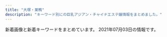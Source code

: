 ```yaml
---
title: "大塚・巣鴨"
description: "キーワード別にの巨乳アジアン・チャイナエステ嬢情報をまとめました。"
---
```


新着画像と新着キーワードをまとめています。
2021年07月03日の情報です。

<DmmAffiliateIns />
<KeywordTable
  shops={
    [
    {
        "keywords": {
            "D": 20,
            "F": 4,
            "E": 14,
            "\u30bb\u30af\u30b7\u30fc": 2
        },
        "name": "\u51db\u82b1 \u308a\u3093\u304b",
        "station": "JR\u5927\u585a\u99c5\u5357\u53e3",
        "url": "http://rin-este.info/",
        "img_links": [
            "http://rin-este.info/wp-content/themes/este/img/3.jpg",
            "https://rin-este.info/wp-content/themes/este/img/call.png",
            "https://rin-este.info/wp-content/themes/este/img/2.jpg",
            "https://rin-este.info/wp-content/uploads/2021/02/shaujsialskas.jpg",
            "https://rin-este.info/wp-content/themes/este/img/4.jpg",
            "http://rin-este.info/wp-content/themes/este/img/tel_footer.png",
            "http://rin-este.info/wp-content/themes/este/img/2.jpg",
            "https://rin-este.info/wp-content/uploads/2021/02/3sjaioaoisaas.jpg",
            "http://rin-este.info/wp-content/themes/este/img/call.png",
            "https://rin-este.info/wp-content/themes/este/img/top-img04.png",
            "https://rin-este.info/wp-content/themes/este/img/top-img02.png",
            "https://rin-este.info/wp-content/uploads/2021/02/jsioaioasoai.jpg",
            "http://rin-este.info/wp-content/themes/este/img/1.jpg",
            "https://rin-este.info/wp-content/themes/este/img/3.jpg",
            "https://rin-este.info/wp-content/uploads/2021/02/sajioaioaa1.jpg",
            "http://rin-este.info/wp-content/themes/este/img/tel_header.png",
            "http://rin-este.info/wp-content/themes/este/img/top-img04.png",
            "http://rin-este.info/wp-content/themes/este/img/top-img01.png",
            "http://rin-este.info/wp-content/themes/este/img/top-img05.png",
            "https://rin-este.info/wp-content/uploads/2021/02/0006.jpg",
            "https://rin-este.info/wp-content/themes/este/img/1.jpg",
            "https://rin-este.info/wp-content/uploads/2021/02/1saijojsaiosa.jpg",
            "https://rin-este.info/wp-content/uploads/2021/02/00002101021.jpg",
            "https://rin-este.info/wp-content/themes/este/img/tel_header.png",
            "https://rin-este.info/wp-content/uploads/2021/02/0000000000.jpg",
            "https://rin-este.info/wp-content/themes/este/img/top-img05.png",
            "http://rin-este.info/wp-content/themes/este/img/4.jpg",
            "https://rin-este.info/wp-content/themes/este/img/top-img01.png",
            "http://rin-este.info/wp-content/themes/este/img/top-img02.png",
            "https://rin-este.info/wp-content/themes/este/img/top-img03.png",
            "https://rin-este.info/wp-content/themes/este/img/tel_footer.png"
        ]
    },
    {
        "keywords": {},
        "station": "JR\u5927\u585a\u99c5\u5317\u53e3",
        "img_links": [],
        "url": "http://rinpa-awa.info/",
        "name": "\u99a8-\u304b\u304a\u308a-"
    },
    {
        "img_links": [
            "http://relax-orange.work/img/m4.png",
            "http://relax-orange.work/img/m30.png",
            "http://relax-orange.work/img/m3.png",
            "http://relax-orange.work/img/st5.jpg",
            "http://relax-orange.work/i/img/acc.jpg",
            "http://relax-orange.work/img/m40.png",
            "http://relax-orange.work/i/img/s2.jpg",
            "http://relax-orange.work/i/img/s3.jpg",
            "http://relax-orange.work/img/m1.png",
            "http://relax-orange.work/i/img/s5.jpg",
            "http://relax-orange.work/img/sta5.jpg",
            "http://relax-orange.work/img/st3.jpg",
            "http://relax-orange.work/i/img/kanban.jpg",
            "http://relax-orange.work/i/img/r4.jpg",
            "http://relax-orange.work/img/mobile-botton-0.png",
            "http://relax-orange.work/img/m60.png",
            "http://relax-orange.work/img/s1.jpg",
            "http://relax-orange.work/img/st2.jpg",
            "http://relax-orange.work/img/kanban.jpg",
            "http://relax-orange.work/img/s2.jpg",
            "http://relax-orange.work/img/sta2.jpg",
            "http://relax-orange.work/img/st1.jpg",
            "http://relax-orange.work/i/img/sta5.jpg",
            "http://relax-orange.work/img/m20.png",
            "http://relax-orange.work/img/m6.png",
            "http://relax-orange.work/i/img/r3.jpg",
            "http://relax-orange.work/img/s3.jpg",
            "http://relax-orange.work/img/nos.jpg",
            "http://relax-orange.work/img/m50.png",
            "http://relax-orange.work/img/s5.jpg",
            "http://relax-orange.work/img/m5.png",
            "http://relax-orange.work/img/sta3.jpg",
            "http://relax-orange.work/img/m2.png",
            "http://relax-orange.work/i/img/r1.jpg",
            "http://relax-orange.work/img/sta1.jpg",
            "http://relax-orange.work/i/img/r2.jpg",
            "http://relax-orange.work/i/img/s1.jpg"
        ],
        "url": "http://relax-orange.work/",
        "keywords": {
            "C": 14,
            "E": 3,
            "85": 3,
            "D": 4,
            "87": 3,
            "86": 4,
            "88": 3
        },
        "name": "\u30aa\u30ec\u30f3\u30b8",
        "station": "JR\u5de3\u9d28\u99c5\u5317\u53e3"
    },
    {
        "name": "Relax Luck",
        "keywords": {},
        "img_links": [
            "http://www.relax-luck.work/images/interior_t.jpg",
            "http://www.relax-luck.work/sp/images/news.jpg",
            "http://www.relax-luck.work/img/sizuka2.jpg",
            "http://www.relax-luck.work/sp/staff/sizuka.jpg",
            "http://www.relax-luck.work/sp/images/rec1.jpg",
            "http://www.relax-luck.work/images/rec2.jpg",
            "http://www.relax-luck.work/sp/img/erika2.jpg",
            "http://www.relax-luck.work/images/head.jpg",
            "http://www.relax-luck.work/sp/img/miho2.jpg",
            "http://www.relax-luck.work/images/rec1.jpg",
            "http://www.relax-luck.work/sp/staff/miho.jpg",
            "http://www.relax-luck.work/sp/menu/top.jpg",
            "http://www.relax-luck.work/images/news_t.jpg",
            "http://www.relax-luck.work/sp/images/tel.png",
            "http://www.relax-luck.work/sp/staff/siori.jpg",
            "http://www.relax-luck.work/sp/images/ta.png",
            "http://www.relax-luck.work/sp/menu/staff.jpg",
            "http://www.relax-luck.work/sp/images/interior_t.jpg",
            "http://www.relax-luck.work/sp/images/rec2.jpg",
            "http://www.relax-luck.work/sp/img/erika1.jpg",
            "http://www.relax-luck.work/sp/img/sizuka2.jpg",
            "http://www.relax-luck.work/images/1.jpg",
            "http://www.relax-luck.work/img/miho2.jpg",
            "http://www.relax-luck.work/images/sys.png",
            "http://www.relax-luck.work/img/siori2.jpg",
            "http://www.relax-luck.work/images/4.jpg",
            "http://www.relax-luck.work/sp/img/siori1.jpg",
            "http://www.relax-luck.work/images/2.jpg",
            "http://www.relax-luck.work/images/int1.png",
            "http://www.relax-luck.work/sp/images/sys.png",
            "http://www.relax-luck.work/images/staff_t.jpg",
            "http://www.relax-luck.work/images/3.jpg",
            "http://www.relax-luck.work/img/erika2.jpg",
            "http://www.relax-luck.work/images/tr.jpg",
            "http://www.relax-luck.work/sp/images/staff_t.jpg",
            "http://www.relax-luck.work/img/miho1.jpg",
            "http://www.relax-luck.work/sp/images/ac1.png",
            "http://www.relax-luck.work/sp/images/head.jpg",
            "http://www.relax-luck.work/images/ac1.jpg",
            "http://www.relax-luck.work/sp/images/int1.png",
            "http://www.relax-luck.work/sp/img/miho1.jpg",
            "http://www.relax-luck.work/sp/images/int2.png",
            "http://www.relax-luck.work/sp/img/sizuka1.jpg",
            "http://www.relax-luck.work/sp/images/footer.jpg",
            "http://www.relax-luck.work/sp/img/siori2.jpg",
            "http://www.relax-luck.work/images/ta.jpg",
            "http://www.relax-luck.work/images/sm.jpg",
            "http://www.relax-luck.work/images/int2.png",
            "http://www.relax-luck.work/img/erika1.jpg",
            "http://www.relax-luck.work/img/siori1.jpg",
            "http://www.relax-luck.work/sp/images/ac1.jpg",
            "http://www.relax-luck.work/img/sizuka1.jpg",
            "http://www.relax-luck.work/sp/staff/erika.jpg"
        ],
        "station": "JR\u5de3\u9d28\u99c5\u6b63\u9762\u53e3",
        "url": "http://www.relax-luck.work/"
    },
    {
        "station": "JR\u5927\u585a\u99c5\u5317\u53e3",
        "img_links": [
            "https://townnet.ne.jp/myondon/top/view/img/s_04.jpg",
            "https://townnet.ne.jp/myondon/top/view/img/s_07.jpg",
            "https://townnet.ne.jp/myondon/top/img/net1.jpg",
            "https://townnet.ne.jp/myondon/top/staff/img/momo.jpg",
            "https://townnet.ne.jp/myondon/top/view/img/s_03.jpg",
            "https://townnet.ne.jp/myondon/top/staff/img/bb.jpg",
            "https://townnet.ne.jp/myondon/top/view/img/v_04.jpg",
            "https://townnet.ne.jp/myondon/top/staff/img/g_6576.jpg",
            "https://townnet.ne.jp/myondon/top/access/img/kanban.jpg",
            "https://townnet.ne.jp/myondon/top/view/img/v_08.jpg",
            "https://townnet.ne.jp/myondon/top/view/img/v_05.jpg",
            "https://townnet.ne.jp/myondon/top/view/img/v_03.jpg",
            "https://townnet.ne.jp/myondon/top/view/img/s_10.jpg",
            "https://townnet.ne.jp/myondon/top/view/img/s_06.jpg",
            "https://townnet.ne.jp/myondon/top/staff/img/kaori_1.jpg",
            "https://townnet.ne.jp/myondon/top/view/img/s_12.jpg",
            "https://townnet.ne.jp/myondon/top/view/img/s_11.jpg",
            "https://townnet.ne.jp/myondon/top/staff/img/aya.jpg",
            "https://townnet.ne.jp/myondon/top/img/information.jpg",
            "https://townnet.ne.jp/myondon/top/view/img/v_02.jpg",
            "https://townnet.ne.jp/myondon/top/system/img/price.jpg",
            "https://townnet.ne.jp/myondon/top/view/img/v_06.jpg",
            "https://townnet.ne.jp/myondon/top/staff/img/hal.jpg",
            "https://townnet.ne.jp/myondon/top/view/img/v_07.jpg",
            "https://townnet.ne.jp/myondon/top/system/img/net.jpg",
            "https://townnet.ne.jp/myondon/top/view/img/s_01.jpg",
            "https://townnet.ne.jp/myondon/top/staff/img/g_4681.jpg",
            "https://townnet.ne.jp/myondon/top/view/img/s_08.jpg",
            "https://townnet.ne.jp/myondon/top/view/img/s_05.jpg",
            "https://townnet.ne.jp/myondon/top/staff/img/kaori.jpg",
            "https://townnet.ne.jp/myondon/top/staff/img/mari.jpg",
            "https://townnet.ne.jp/myondon/top/view/img/v_01.jpg",
            "https://townnet.ne.jp/myondon/top/view/img/s_09.jpg",
            "https://townnet.ne.jp/myondon/img/img_02.jpg",
            "https://townnet.ne.jp/myondon/top/view/img/s_02.jpg"
        ],
        "url": "https://townnet.ne.jp/myondon/",
        "keywords": {},
        "name": "\u660e\u6d1e"
    },
    {
        "keywords": {
            "87": 7,
            "E": 7,
            "86": 14
        },
        "station": "JR\u5927\u585a\u99c5\u5317\u53e3",
        "name": "COCOCHI",
        "img_links": [
            "http://hi-msg.com/cocochi/images/an_2_01.jpg",
            "http://hi-msg.com/cocochi/images/an_6_01.jpg",
            "http://hi-msg.com/cocochi/images/eve.png",
            "http://hi-msg.com/cocochi/images/an_5_02.jpg",
            "http://hi-msg.com/cocochi/images/an_4_01.jpg",
            "http://hi-msg.com/cocochi/images/staff_images/sl.png",
            "http://hi-msg.com/cocochi/images/r3.jpg",
            "http://hi-msg.com/cocochi/images/slider/slide1.png",
            "http://hi-msg.com/cocochi/images/an_2_02.jpg",
            "http://hi-msg.com/cocochi/images/an_6_02.jpg",
            "http://hi-msg.com/cocochi/images/slider/slide3.png",
            "http://hi-msg.com/cocochi/images/slider/slide3s.png",
            "http://hi-msg.com/cocochi/images/index-1.jpg",
            "http://hi-msg.com/cocochi/images/r2.jpg",
            "http://hi-msg.com/cocochi/images/an_4_02.jpg",
            "http://hi-msg.com/cocochi/images/an_1_02.jpg",
            "http://hi-msg.com/cocochi/images/an_3_01.jpg",
            "http://hi-msg.com/cocochi/images/staff_images/st1.jpg",
            "http://hi-msg.com/cocochi/images/an_3_02.jpg",
            "http://hi-msg.com/cocochi/images/an_1_01.jpg",
            "http://hi-msg.com/cocochi/images/index_01.jpg",
            "http://hi-msg.com/cocochi/images/staff_images/st3.jpg",
            "http://hi-msg.com/cocochi/images/slider/slide2.png",
            "http://hi-msg.com/cocochi/images/r1.jpg",
            "http://hi-msg.com/cocochi/images/fbb.jpg",
            "http://hi-msg.com/cocochi/images/r4.jpg",
            "http://hi-msg.com/cocochi/images/staff_images/st2.jpg",
            "http://hi-msg.com/cocochi/images/slider/slide1s.png",
            "http://hi-msg.com/cocochi/images/an_5_01.jpg",
            "http://hi-msg.com/cocochi/images/sys1.jpg",
            "http://hi-msg.com/cocochi/images/slider/slide2s.png",
            "http://hi-msg.com/cocochi/images/index-2.jpg",
            "http://hi-msg.com/cocochi/images/qr.jpg"
        ],
        "url": "http://hi-msg.com/cocochi/"
    },
    {
        "img_links": [
            "http://www.ko-story.com/css/tel01.png",
            "http://www.ko-story.com/css/nav/nav-005.jpg",
            "http://www.ko-story.com/css/nav/nav-001.jpg",
            "http://www.ko-story.com/css/staff/staff-0010-b.jpg",
            "http://www.ko-story.com/css/main-staff01.jpg",
            "http://www.ko-story.com/css/main-staff03.jpg",
            "http://www.ko-story.com/css/head-change.jpg",
            "http://www.ko-story.com/css/nav/nav-002.jpg",
            "http://www.ko-story.com/css/main-girl02.png",
            "http://www.ko-story.com/css/staff/staff-008-a.jpg",
            "http://www.ko-story.com/css/nav/nav-006.jpg",
            "http://www.ko-story.com/css/osusume-0011.jpg",
            "http://www.ko-story.com/css/nav/nav-007.jpg",
            "http://www.ko-story.com/css/top01-left03.jpg",
            "http://www.ko-story.com/css/top01-left02.jpg",
            "http://www.ko-story.com/css/staff/staff-0005-b.jpg",
            "http://www.ko-story.com/css/osusume-17a.jpg",
            "http://www.ko-story.com/css/staff/staff-06-a.jpg",
            "http://www.ko-story.com/css/staff/staff-0010-a.jpg",
            "http://www.ko-story.com/css/nav/nav-003.jpg",
            "http://www.ko-story.com/css/top01-left01.png",
            "http://www.ko-story.com/css/staff/staff-0005-a.jpg",
            "http://www.ko-story.com/css/nav/nav-004.jpg",
            "http://www.ko-story.com/css/staff/staff-06-b.jpg",
            "http://www.ko-story.com/css/staff/staff-008-b.jpg",
            "http://www.ko-story.com/css/osusume-016.jpg"
        ],
        "name": "\u30b9\u30c8\u30fc\u30ea\u30fc",
        "keywords": {
            "87": 3,
            "89": 1,
            "86": 1,
            "C": 7,
            "88": 3,
            "D": 1
        },
        "url": "http://www.ko-story.com/",
        "station": "JR\u99d2\u8fbc\u99c5\u5357\u53e3"
    },
    {
        "station": "JR\u99d2\u8fbc\u99c5\u5317\u53e3",
        "name": "\u7652\u51e6\uff5e\u30e6\u30c9\u30b3\u30ed\uff5e",
        "url": "http://relaxation.ebb.jp/",
        "img_links": [
            "http://relaxation.ebb.jp/2/uploadimg/1622415919.jpg",
            "http://relaxation.ebb.jp/2/uploadimg/1625038221.jpg",
            "http://relaxation.ebb.jp/vis_theptframe.png",
            "http://relaxation.ebb.jp/2/uploadimg/1614080268.jpg",
            "http://relaxation.ebb.jp/2/uploadimg/1622446106.jpg",
            "http://relaxation.ebb.jp/2/uploadimg/1623304693.jpg",
            "http://relaxation.ebb.jp/2/uploadimg/1614080305.jpg",
            "http://relaxation.ebb.jp/int2.jpg",
            "http://relaxation.ebb.jp/2/uploadimg/1622415926.jpg",
            "http://relaxation.ebb.jp/2/uploadimg/1622445774.jpg",
            "http://relaxation.ebb.jp/2/uploadimg/1614080297.jpg",
            "http://relaxation.ebb.jp/int1.jpg",
            "http://relaxation.ebb.jp/dozdLZQPkhPUwC2.png",
            "http://relaxation.ebb.jp/2/uploadimg/1622958883.jpg",
            "http://relaxation.ebb.jp/2/uploadimg/1622415878.jpg",
            "http://relaxation.ebb.jp/2/uploadimg/1625038168.jpg",
            "http://relaxation.ebb.jp/2/uploadimg/1622415787.jpg",
            "http://relaxation.ebb.jp/int3.jpg"
        ],
        "keywords": {
            "87": 12,
            "E": 12,
            "D": 24,
            "84": 24,
            "C": 24,
            "G": 24,
            "98": 12,
            "86": 12
        }
    },
    {
        "img_links": [],
        "station": "JR\u99d2\u8fbc\u99c5\u5317\u53e3",
        "url": "http://koukou.ests.co/",
        "name": "\u3046\u3055\u304e",
        "keywords": {}
    },
    {
        "station": "\u5de3\u9d28\u99c5A3\u51fa\u53e3",
        "url": "http://www.tiyoya.work/",
        "img_links": [
            "http://www.tiyoya.work/img/aya1.jpg",
            "http://www.tiyoya.work/staff/momo.jpg",
            "http://www.tiyoya.work/images/interior_t.jpg",
            "http://www.tiyoya.work/images/int2.png",
            "http://www.tiyoya.work/images/news.jpg",
            "http://www.tiyoya.work/images/head.jpg",
            "http://www.tiyoya.work/images/rec2.jpg",
            "http://www.tiyoya.work/staff/sakura.jpg",
            "http://www.tiyoya.work/staff/aya.jpg",
            "http://www.tiyoya.work/images/tg.jpg",
            "http://www.tiyoya.work/images/staff_t.jpg",
            "http://www.tiyoya.work/img/sakura1.jpg",
            "http://www.tiyoya.work/images/int1.png",
            "http://www.tiyoya.work/images/sys.png",
            "http://www.tiyoya.work/img/momo1.jpg"
        ],
        "name": "\u5343\u4ee3\u5bb6",
        "keywords": {}
    },
    {
        "url": "http://ko-relax.info/",
        "station": "JR\u99d2\u8fbc\u99c5\u6771\u53e3",
        "name": "\u3066\u3082\u307f\u3084",
        "img_links": [],
        "keywords": {}
    },
    {
        "station": "\u897f\u5de3\u9d28\u99c5A3\u53e3",
        "url": "http://mermaid.tyo.ac/",
        "name": "RelaCute no.1\u30fb\u30ea\u30e9\u30ad\u30e5\u30fc\u30c8 no.1",
        "img_links": [
            "http://mermaid.tyo.ac/photos/sites/9/2020/07/2020070504012859.jpg",
            "http://mermaid.tyo.ac/images/room2.jpg",
            "http://mermaid.tyo.ac/photos/sites/9/2021/04/2021040810545454.jpg",
            "http://mermaid.tyo.ac/photos/sites/9/2020/07/2020070504014544.jpg",
            "http://mermaid.tyo.ac/images/themes/blue/s_newface.png",
            "http://mermaid.tyo.ac/images/themes/blue/no2.png",
            "http://mermaid.tyo.ac/images/themes/blue/line.png",
            "http://mermaid.tyo.ac/photos/sites/9/2020/07/2020070504013051.jpg",
            "http://mermaid.tyo.ac/photos/sites/9/2020/07/2020070504013573.jpg",
            "http://mermaid.tyo.ac/photos/sites/9/2020/07/2020070504013427.jpg",
            "http://mermaid.tyo.ac/photos/sites/9/2021/04/2021040810550096.jpg",
            "http://mermaid.tyo.ac/photos/sites/9/2020/07/2020070504013841.jpg",
            "http://mermaid.tyo.ac/photos/sites/9/2020/07/2020070504014156.jpg",
            "http://mermaid.tyo.ac/photos/sites/9/2020/07/202007050401424.jpg",
            "http://mermaid.tyo.ac/photos/sites/9/2021/04/2021040810221422.jpg",
            "http://mermaid.tyo.ac/photos/sites/9/2020/07/2020070504013325.jpg",
            "http://mermaid.tyo.ac/images/themes/blue/s_pickup.png",
            "http://mermaid.tyo.ac/images/themes/blue/s_news.png",
            "http://mermaid.tyo.ac/images/room4.jpg",
            "http://mermaid.tyo.ac/photos/sites/9/2020/07/2020070504013943.jpg",
            "http://mermaid.tyo.ac/photos/sites/9/2020/07/2020070504014471.jpg",
            "http://mermaid.tyo.ac/images/room1.jpg",
            "http://mermaid.tyo.ac/images/themes/blue/s_zysx.png",
            "http://mermaid.tyo.ac/photos/sites/9/2021/04/2021040810222247.jpg",
            "http://mermaid.tyo.ac/images/themes/blue/r3.jpg",
            "http://mermaid.tyo.ac/images/themes/blue/mobile.jpg",
            "http://mermaid.tyo.ac/photos/sites/9/2021/04/2021040810550977.jpg",
            "http://mermaid.tyo.ac/images/themes/blue/s_link.png",
            "http://mermaid.tyo.ac/images/themes/blue/s_staff.png",
            "http://mermaid.tyo.ac/photos/sites/9/2020/07/2020070504014629.jpg",
            "http://mermaid.tyo.ac/photos/sites/9/2021/04/2021040810220626.jpg",
            "http://mermaid.tyo.ac/photos/sites/9/2020/07/202007050401371.jpg",
            "http://mermaid.tyo.ac/photos/sites/9/2021/04/2021040810223118.jpg",
            "http://mermaid.tyo.ac/photos/sites/9/2020/07/2020070504012584.jpg",
            "http://mermaid.tyo.ac/photos/sites/9/2020/07/2020070504013113.jpg",
            "http://mermaid.tyo.ac/images/themes/blue/no1.png",
            "http://mermaid.tyo.ac/images/themes/blue/s_ranking.png",
            "http://mermaid.tyo.ac/photos/sites/9/2020/07/2020070504012720.jpg",
            "http://mermaid.tyo.ac/images/room3.jpg"
        ],
        "keywords": {
            "C": 30,
            "85": 18,
            "83": 6,
            "D": 42,
            "87": 6,
            "E": 6,
            "86": 24
        }
    },
    {
        "station": "JR\u99d2\u8fbc\u99c5\u5357\u53e3",
        "img_links": [],
        "url": "http://iyashinomori.oks.bz/",
        "name": "\u7652\u3057\u306e\u68ee",
        "keywords": {}
    },
    {
        "station": "JR\u5de3\u9d28\u99c5",
        "keywords": {
            "\u30bb\u30af\u30b7\u30fc": 3,
            "\u30c0\u30a4\u30ca\u30de\u30a4\u30c8": 3,
            "F": 4,
            "D": 11
        },
        "url": "https://koi-relax.tokyo/",
        "name": "\u604b",
        "img_links": [
            "https://koi-relax.tokyo/wp-content/uploads/2021/03/ui2yt1fg.jpg",
            "https://koi-relax.tokyo/wp-content/uploads/2021/05/2187ty.jpg",
            "https://koi-relax.tokyo/wp-content/themes/este/img/tel_header.png",
            "https://koi-relax.tokyo/wp-content/themes/este/img/top-img03.png",
            "https://koi-relax.tokyo/wp-content/uploads/2021/03/iuygfas.jpg",
            "https://koi-relax.tokyo/wp-content/themes/este/img/call.png",
            "https://koi-relax.tokyo/wp-content/uploads/2021/05/90829716ty.jpg",
            "https://koi-relax.tokyo/wp-content/themes/este/img/4.jpg",
            "https://koi-relax.tokyo/wp-content/themes/este/img/tel_footer.png",
            "https://koi-relax.tokyo/wp-content/uploads/2021/05/98726151.jpg",
            "https://koi-relax.tokyo/wp-content/uploads/2021/03/987syatdf.jpg",
            "https://koi-relax.tokyo/wp-content/themes/este/img/top-img01a.png",
            "https://koi-relax.tokyo/wp-content/themes/este/img/2.jpg",
            "https://koi-relax.tokyo/wp-content/themes/este/img/top-img01b.png",
            "https://koi-relax.tokyo/wp-content/themes/este/img/3.jpg",
            "https://koi-relax.tokyo/wp-content/themes/este/img/top-img02b.png",
            "https://koi-relax.tokyo/wp-content/themes/este/img/1.jpg"
        ]
    },
    {
        "url": "https://ootsuka-esthe.com/",
        "img_links": [
            "https://ootsuka-esthe.com/wp-content/uploads/2021/06/\u96fb\u8a71\u756a\u53f7TOP.jpg",
            "https://ootsuka-esthe.com/wp-content/uploads/2021/05/c99801-225x300.jpg",
            "https://ootsuka-esthe.com/wp-content/uploads/2021/05/c100001-225x300.jpg",
            "https://ootsuka-esthe.com/wp-content/uploads/2021/05/\u30d7\u30ec\u30bc\u30f3\u30c6\u30fc\u30b7\u30e7\u30f3\uff13-1-300x139.jpg",
            "https://ootsuka-esthe.com/wp-content/uploads/2021/05/c299901-225x300.jpg",
            "https://ootsuka-esthe.com/wp-content/uploads/2021/05/\u30d7\u30ec\u30bc\u30f3\u30c6\u30fc\u30b7\u30e7\u30f3\uff12-300x139.jpg",
            "https://ootsuka-esthe.com/wp-content/uploads/2021/05/\u30d7\u30ec\u30bc\u30f3\u30c6\u30fc\u30b7\u30e7\u30f3\uff13-300x144.jpg"
        ],
        "keywords": {
            "D": 20,
            "F": 4,
            "92": 4,
            "87": 20
        },
        "station": "JR\u5927\u585a\u99c5\u5317\u53e3",
        "name": "\u611b"
    },
    {
        "keywords": {},
        "img_links": [],
        "station": "JR\u5927\u585a\u99c5\u5317\u53e3",
        "url": "https://sakura.aoaoeo.com/",
        "name": "SAKURA \u30ea\u30e9\u30af\u30bc\u30fc\u30b7\u30e7\u30f3"
    },
    {
        "url": "http://arm-es.com/",
        "station": "JR\u99d2\u8fbc\u99c5\u6771\u53e3",
        "keywords": {},
        "name": "\u30de\u30b7\u30e5\u30de\u30ed",
        "img_links": [
            "http://arm-es.com/media/sites/13/elementor/thumbs/1623076401-1-p8bivcvfbo69pdjd473zpuosrfmws3bi1m4vhxza1s.jpg",
            "http://arm-es.com/media/sites/13/elementor/thumbs/1612941250-2-p2nc276jzst1ag5kjadb8ljz412n1kwl8w2sec9qjk.jpg",
            "http://arm-es.com/media/sites/13/elementor/thumbs/1612941234-1-p2nc1s54yg8g4orez3va4pcllv4rmf8vutn0pww1b4.jpg",
            "http://arm-es.com/media/sites/13/elementor/thumbs/1612941267-3-p2nc2n5t7zewrticxz9ywzit7kvvofo0z361k1m1ls.jpg",
            "http://arm-es.com/media/sites/13/elementor/thumbs/1623719718-2-p8ohgdye5w1igswx9b0t9ohujj7obbd4f70dqautgg.jpg",
            "http://arm-es.com/media/sites/13/elementor/thumbs/1612941284-4-p2nc3351h2zivgvaybr7738yehmz4pgnh5hle19ku0.jpg",
            "http://arm-es.com/media/sites/13/elementor/thumbs/1614830040-A4F263E2-84CF-4064-849B-5F1D3A8962B7-p3pdykoker7f35d9jk8yis75bexrtphuaa8gl2e10g.jpeg",
            "http://arm-es.com/media/sites/13/elementor/thumbs/1613538765-F562FBE7-D9D5-4A85-97B7-94AF100F9870-p2zdfc5no7l6u0mpugrrh7estz1rfzcbvcszv6b2cg.jpeg",
            "http://arm-es.com/media/sites/13/2021/02/1612776477-top.jpg",
            "http://arm-es.com/media/sites/13/elementor/thumbs/1612941358-6-p2nc50p3itmqqm29o5tlblp2d044yb4sepriwieg1k.jpg",
            "http://arm-es.com/media/sites/13/elementor/thumbs/1612941410-5-p2nc6dkpe7hnic39qqy6x9d191f82kitxforuwdz20.jpg",
            "http://arm-es.com/media/sites/13/elementor/thumbs/1612941234-1-p2nc1s53zd76qyrkkrfuqf3wp82mfua2movbe779h4.jpg",
            "http://arm-es.com/media/sites/13/2021/04/1624933712-2.jpg",
            "http://arm-es.com/media/sites/13/2021/02/1612779406-flash1.jpg",
            "http://arm-es.com/media/sites/13/elementor/thumbs/1619432795-1-p6a48o8wfryoxtz2upg7drb5sqdut37uwnb0df4h40.jpg",
            "http://arm-es.com/media/sites/13/elementor/thumbs/1612941267-3-p2nc2n5s8wdne3iijmujipa4axtqhup7qyec8bx9rs.jpg",
            "http://arm-es.com/media/sites/13/2021/02/r1-1.jpg",
            "http://arm-es.com/media/sites/13/elementor/thumbs/1620398909-1-p6tkxy0ltzgi90uyzgw6t8z0s28e1bsp25cklhd2g0.jpg",
            "http://arm-es.com/media/sites/13/2021/02/1613544003-c19.jpg",
            "http://arm-es.com/media/sites/13/2021/03/1616658266-9AFA83A6-DA81-4A53-8BB7-573D97A63C23.jpeg",
            "http://arm-es.com/media/sites/13/2021/02/1612779404-flash.jpg",
            "http://arm-es.com/media/sites/13/2021/03/1616658265-717B549D-EE02-4F25-9DF3-43649AB2785F.jpeg",
            "http://arm-es.com/media/sites/13/2021/02/r2-1.jpg",
            "http://arm-es.com/media/sites/13/elementor/thumbs/1612941250-2-p2nc276j0prrwq5q4xxvubba7e0huzxs0rb32mkypk.jpg",
            "http://arm-es.com/media/sites/13/elementor/thumbs/1615907550-DE5AD401-0C44-4EC3-AB52-CB94A75B4D20-p4b3gedphkahsbf1rk9reb6hl6w950twbseooo34ps.jpeg"
        ]
    },
    {
        "name": "\u304a\u304b\u3048\u308a",
        "station": "JR\u5927\u585a\u99c5\u5357\u53e3",
        "url": "http://alinse.xyz/",
        "img_links": [
            "http://alinse.xyz/picture/tel.png",
            "http://alinse.xyz/picture/top-img10.jpg",
            "http://alinse.xyz/picture/call.png",
            "http://alinse.xyz/uploads/210615/1-210615095529140.jpg",
            "http://alinse.xyz/uploads/210519/1-21051Z95534935.jpg",
            "http://alinse.xyz/picture/3.jpg",
            "http://alinse.xyz/uploads/210615/1-210615095516132.jpg",
            "http://alinse.xyz/uploads/210615/1-210615095409211.jpg",
            "http://alinse.xyz/uploads/210519/1-21051Z954121X.jpg",
            "http://alinse.xyz/uploads/210602/1-2106021F242339.jpg",
            "http://alinse.xyz/uploads/210602/1-2106021F0163M.jpg",
            "http://alinse.xyz/picture/2.jpg",
            "http://alinse.xyz/uploads/210615/1-2106150956333I.jpg",
            "http://alinse.xyz/picture/1.jpg",
            "http://alinse.xyz/uploads/210615/1-21061509535W17.jpg",
            "http://alinse.xyz/uploads/210602/1-2106021F033349.jpg",
            "http://alinse.xyz/uploads/210602/1-2106021F30R25.jpg",
            "http://alinse.xyz/picture/top-img01.png",
            "http://alinse.xyz/uploads/210519/1-21051Z95522101.jpg",
            "http://alinse.xyz/picture/4.jpg",
            "http://alinse.xyz/uploads/210519/1-21051Z95156419.jpg",
            "http://alinse.xyz/uploads/210519/1-21051Z9520c53.jpg",
            "http://alinse.xyz/uploads/210519/1-21051Z95402Q6.jpg",
            "http://alinse.xyz/uploads/210615/1-21061509564S23.jpg"
        ],
        "keywords": {
            "D": 9,
            "C": 10
        }
    }
]
}
/>
<DmmAffiliateScript />
